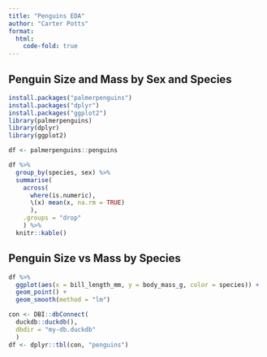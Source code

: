 ```yaml
---
title: "Penguins EDA"
author: "Carter Potts"
format:
  html:
    code-fold: true
---
```


## Penguin Size and Mass by Sex and Species


```r
install.packages("palmerpenguins")
install.packages("dplyr")
install.packages("ggplot2")
library(palmerpenguins)
library(dplyr)
library(ggplot2)

df <- palmerpenguins::penguins
```


```r
df %>%
  group_by(species, sex) %>%
  summarise(
    across(
      where(is.numeric), 
      \(x) mean(x, na.rm = TRUE)
      ),
    .groups = "drop"
    ) %>%
  knitr::kable()
```

## Penguin Size vs Mass by Species


```r
df %>%
  ggplot(aes(x = bill_length_mm, y = body_mass_g, color = species)) +
  geom_point() + 
  geom_smooth(method = "lm")
```

```r
con <- DBI::dbConnect(
  duckdb::duckdb(), 
  dbdir = "my-db.duckdb"
  )
df <- dplyr::tbl(con, "penguins")
```

